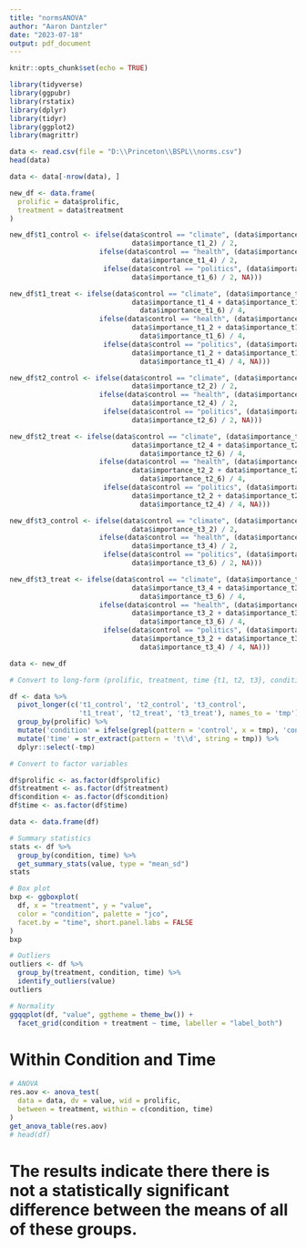 ---
title: "normsANOVA"
author: "Aaron Dantzler"
date: "2023-07-18"
output: pdf_document
---

```{r setup, include=FALSE}
knitr::opts_chunk$set(echo = TRUE)
```

```{r}

library(tidyverse)
library(ggpubr)
library(rstatix)
library(dplyr)
library(tidyr)
library(ggplot2)
library(magrittr)

```

```{r}

data <- read.csv(file = "D:\\Princeton\\BSPL\\norms.csv")
head(data)

```

```{r}

data <- data[-nrow(data), ]

```

```{r}

new_df <- data.frame(
  prolific = data$prolific,
  treatment = data$treatment
)

```

```{r}

new_df$t1_control <- ifelse(data$control == "climate", (data$importance_t1_1 + 
                              data$importance_t1_2) / 2, 
                      ifelse(data$control == "health", (data$importance_t1_3 + 
                              data$importance_t1_4) / 2,
                       ifelse(data$control == "politics", (data$importance_t1_5 +
                              data$importance_t1_6) / 2, NA)))

```

```{r}

new_df$t1_treat <- ifelse(data$control == "climate", (data$importance_t1_3 + 
                              data$importance_t1_4 + data$importance_t1_5 +
                                data$importance_t1_6) / 4, 
                      ifelse(data$control == "health", (data$importance_t1_1 + 
                              data$importance_t1_2 + data$importance_t1_5 +
                                data$importance_t1_6) / 4,
                       ifelse(data$control == "politics", (data$importance_t1_1 + 
                              data$importance_t1_2 + data$importance_t1_3 +
                                data$importance_t1_4) / 4, NA)))

```

```{r}

new_df$t2_control <- ifelse(data$control == "climate", (data$importance_t2_1 + 
                              data$importance_t2_2) / 2, 
                      ifelse(data$control == "health", (data$importance_t2_3 + 
                              data$importance_t2_4) / 2,
                       ifelse(data$control == "politics", (data$importance_t2_5 +
                              data$importance_t2_6) / 2, NA)))

```

```{r}

new_df$t2_treat <- ifelse(data$control == "climate", (data$importance_t2_3 + 
                              data$importance_t2_4 + data$importance_t2_5 +
                                data$importance_t2_6) / 4, 
                      ifelse(data$control == "health", (data$importance_t2_1 + 
                              data$importance_t2_2 + data$importance_t2_5 +
                                data$importance_t2_6) / 4,
                       ifelse(data$control == "politics", (data$importance_t2_1 + 
                              data$importance_t2_2 + data$importance_t2_3 +
                                data$importance_t2_4) / 4, NA)))

```

```{r}

new_df$t3_control <- ifelse(data$control == "climate", (data$importance_t3_1 + 
                              data$importance_t3_2) / 2, 
                      ifelse(data$control == "health", (data$importance_t3_3 + 
                              data$importance_t3_4) / 2,
                       ifelse(data$control == "politics", (data$importance_t3_5 +
                              data$importance_t3_6) / 2, NA)))

```

```{r}

new_df$t3_treat <- ifelse(data$control == "climate", (data$importance_t3_3 + 
                              data$importance_t3_4 + data$importance_t3_5 +
                                data$importance_t3_6) / 4, 
                      ifelse(data$control == "health", (data$importance_t3_1 + 
                              data$importance_t3_2 + data$importance_t3_5 +
                                data$importance_t3_6) / 4,
                       ifelse(data$control == "politics", (data$importance_t3_1 + 
                              data$importance_t3_2 + data$importance_t3_3 +
                                data$importance_t3_4) / 4, NA)))

```

```{r}

data <- new_df

```

```{r}

# Convert to long-form (prolific, treatment, time {t1, t2, t3}, condition {control, treat})

df <- data %>%
  pivot_longer(c('t1_control', 't2_control', 't3_control', 
                 't1_treat', 't2_treat', 't3_treat'), names_to = 'tmp') %>%
  group_by(prolific) %>% 
  mutate('condition' = ifelse(grepl(pattern = 'control', x = tmp), 'control', 'treat')) %>%
  mutate('time' = str_extract(pattern = 't\\d', string = tmp)) %>%
  dplyr::select(-tmp)

```

```{r}

# Convert to factor variables

df$prolific <- as.factor(df$prolific)
df$treatment <- as.factor(df$treatment)
df$condition <- as.factor(df$condition)
df$time <- as.factor(df$time)

data <- data.frame(df)

```

```{r}

# Summary statistics
stats <- df %>%
  group_by(condition, time) %>%
  get_summary_stats(value, type = "mean_sd")
stats

```

```{r}

# Box plot
bxp <- ggboxplot(
  df, x = "treatment", y = "value",
  color = "condition", palette = "jco",
  facet.by = "time", short.panel.labs = FALSE
)
bxp

```

```{r}

# Outliers
outliers <- df %>%
  group_by(treatment, condition, time) %>%
  identify_outliers(value)
outliers

```

```{r}

# Normality 
ggqqplot(df, "value", ggtheme = theme_bw()) +
  facet_grid(condition + treatment ~ time, labeller = "label_both")

```

# Within Condition and Time

```{r}

# ANOVA
res.aov <- anova_test(
  data = data, dv = value, wid = prolific,
  between = treatment, within = c(condition, time)
)
get_anova_table(res.aov)
# head(df)

```
# The results indicate there there is not a statistically significant difference between the means of all of these groups.